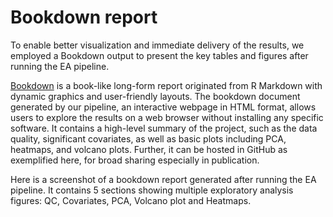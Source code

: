 # Bookdown report

To enable better visualization and immediate delivery of the results, we employed a Bookdown output to present the key tables and figures after running the EA pipeline. 

[Bookdown](https://bookdown.org/){target="_blank"} is a book-like long-form report originated from R Markdown with dynamic graphics and user-friendly layouts. The bookdown document generated by our pipeline, an interactive webpage in HTML format, allows users to explore the results on a web browser without installing any specific software. It contains a high-level summary of the project, such as the data quality, significant covariates, as well as basic plots including PCA, heatmaps, and volcano plots. Further, it can be hosted in GitHub as exemplified here, for broad sharing especially in publication.

Here is a screenshot of a bookdown report generated after running the EA pipeline. It contains 5 sections showing multiple exploratory analysis figures: QC, Covariates, PCA, Volcano plot and Heatmaps.

